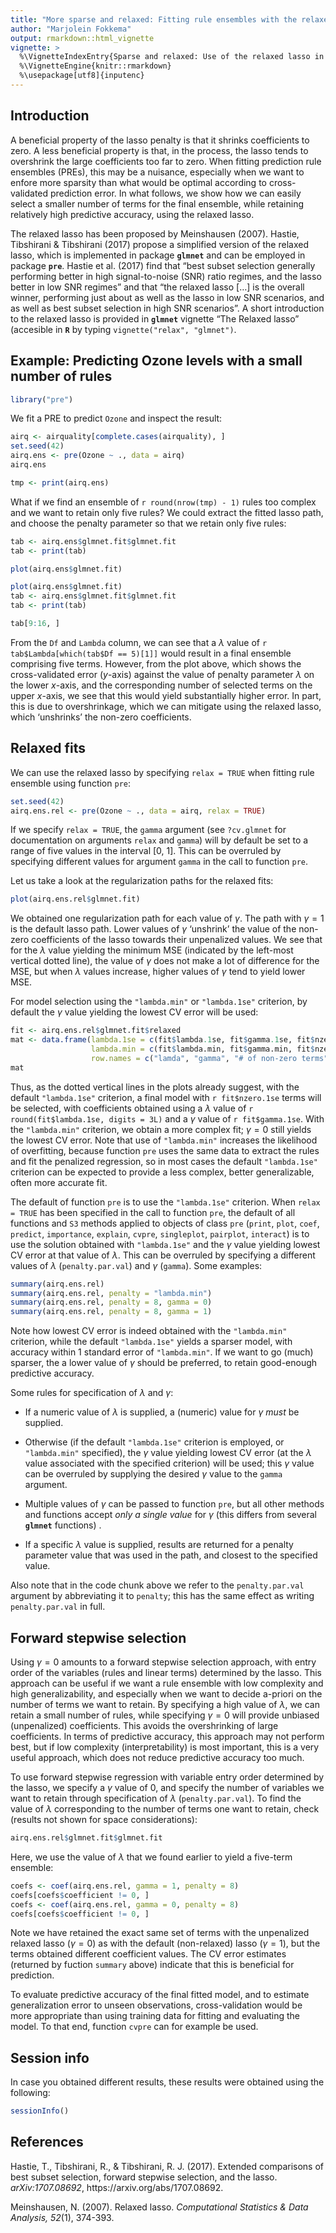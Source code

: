 ---
title: "More sparse and relaxed: Fitting rule ensembles with the relaxed lasso"
author: "Marjolein Fokkema"
output: rmarkdown::html_vignette
vignette: >
  %\VignetteIndexEntry{Sparse and relaxed: Use of the relaxed lasso in fitting rule ensembles}
  %\VignetteEngine{knitr::rmarkdown}
  %\usepackage[utf8]{inputenc}
---

## Introduction

A beneficial property of the lasso penalty is that it shrinks coefficients to zero. A less beneficial property is that, in the process, the lasso tends to overshrink the large coefficients too far to zero. When fitting prediction rule ensembles (PREs), this may be a nuisance, especially when we want to enfore more sparsity than what would be optimal according to cross-validated prediction error. In what follows, we show how we can easily select a smaller number of terms for the final ensemble, while retaining relatively high predictive accuracy, using the relaxed lasso. 

The relaxed lasso has been proposed by Meinshausen (2007). Hastie, Tibshirani & Tibshirani (2017) propose a simplified version of the relaxed lasso, which is implemented in package **`glmnet`** and can be employed in package **`pre`**. Hastie et al. (2017) find that "best subset selection generally performing better in high signal-to-noise (SNR) ratio regimes, and the lasso better in low SNR regimes" and that "the relaxed lasso [...] is the overall winner, performing just about as well as the lasso in low SNR scenarios, and as well as best subset selection in high SNR scenarios". A short introduction to the relaxed lasso is provided in **`glmnet`** vignette "The Relaxed lasso" (accesible in **`R`** by typing `vignette("relax", "glmnet")`. 

## Example: Predicting Ozone levels with a small number of rules

```{r}
library("pre")
```

We fit a PRE to predict `Ozone` and inspect the result:

```{r}
airq <- airquality[complete.cases(airquality), ]
set.seed(42)
airq.ens <- pre(Ozone ~ ., data = airq)
airq.ens
```

```{r,echo=FALSE, results = "hide"}
tmp <- print(airq.ens)
```

What if we find an ensemble of `r round(nrow(tmp) - 1)` rules too complex and we want to retain only five rules? We could extract the fitted lasso path, and choose the penalty parameter so that we retain only five rules:

```{r, results = "hide", echo=FALSE}
tab <- airq.ens$glmnet.fit$glmnet.fit
tab <- print(tab)
```

```{r, echo=FALSE, fig.width=5, fig.height=3.5}
plot(airq.ens$glmnet.fit)
```

```{r, eval=FALSE}
plot(airq.ens$glmnet.fit)
tab <- airq.ens$glmnet.fit$glmnet.fit
tab <- print(tab)
```

```{r}
tab[9:16, ]
```

From the `Df` and `Lambda` column, we can see that a $\lambda$ value of `r tab$Lambda[which(tab$Df == 5)[1]]` would result in a final ensemble comprising five terms. However, from the plot above, which shows the cross-validated error ($y$-axis) against the value of penalty parameter $\lambda$ on the lower $x$-axis, and the corresponding number of selected terms on the upper $x$-axis, we see that this would yield substantially higher error. In part, this is due to overshrinkage, which we can mitigate using the relaxed lasso, which 'unshrinks' the non-zero coefficients.


## Relaxed fits

We can use the relaxed lasso by specifying `relax = TRUE` when fitting rule ensemble using function `pre`: 

```{r}
set.seed(42)
airq.ens.rel <- pre(Ozone ~ ., data = airq, relax = TRUE)
```

If we specify `relax = TRUE`, the `gamma` argument (see `?cv.glmnet` for documentation on arguments `relax` and `gamma`) will by default be set to a range of five values in the interval [0, 1]. This can be overruled by specifying different values for argument `gamma` in the call to function `pre`. 

Let us take a look at the regularization paths for the relaxed fits:

```{r, fig.width=6, fig.height=3.5}
plot(airq.ens.rel$glmnet.fit)
```

We obtained one regularization path for each value of $\gamma$. The path with $\gamma = 1$ is the default lasso path. Lower values of $\gamma$ 'unshrink' the value of the non-zero coefficients of the lasso towards their unpenalized values. We see that for the $\lambda$ value yielding the minimum MSE (indicated by the left-most vertical dotted line), the value of $\gamma$ does not make a lot of difference for the MSE, but when $\lambda$ values increase, higher values of $\gamma$ tend to yield lower MSE. 

For model selection using the `"lambda.min"` or `"lambda.1se"` criterion, by default the $\gamma$ value yielding the lowest CV error will be used:

```{r}
fit <- airq.ens.rel$glmnet.fit$relaxed
mat <- data.frame(lambda.1se = c(fit$lambda.1se, fit$gamma.1se, fit$nzero.1se),
                  lambda.min = c(fit$lambda.min, fit$gamma.min, fit$nzero.min),
                  row.names = c("lamda", "gamma", "# of non-zero terms"))
mat
```

Thus, as the dotted vertical lines in the plots already suggest, with the default `"lambda.1se"` criterion, a final model with `r fit$nzero.1se` terms will be selected, with coefficients obtained using a $\lambda$ value of `r round(fit$lambda.1se, digits = 3L)` and a $\gamma$ value of `r fit$gamma.1se`. With the `"lambda.min"` criterion, we obtain a more complex fit; $\gamma = 0$ still yields the lowest CV error. Note that use of `"lambda.min"` increases the likelihood of overfitting, because function `pre` uses the same data to extract the rules and fit the penalized regression, so in most cases the default `"lambda.1se"` criterion can be expected to provide a less complex, better generalizable, often more accurate fit.  

The default of function `pre` is to use the `"lambda.1se"` criterion. When `relax = TRUE` has been specified in the call to function `pre`, the default of all functions and `S3` methods applied to objects of class `pre` (`print`, `plot`, `coef`, `predict`, `importance`, `explain`, `cvpre`, `singleplot`, `pairplot`, `interact`) is to use the solution obtained with `"lambda.1se"` and the $\gamma$ value yielding lowest CV error at that value of $\lambda$. This can be overruled by specifying a different values of $\lambda$ (`penalty.par.val`) and $\gamma$ (`gamma`). Some examples:

```{r}
summary(airq.ens.rel)
summary(airq.ens.rel, penalty = "lambda.min")
summary(airq.ens.rel, penalty = 8, gamma = 0)
summary(airq.ens.rel, penalty = 8, gamma = 1)
```

Note how lowest CV error is indeed obtained with the `"lambda.min"` criterion, while the default `"lambda.1se"` yields a sparser model, with accuracy within 1 standard error of `"lambda.min"`. If we want to go (much) sparser, the a lower value of $\gamma$ should be preferred, to retain good-enough predictive accuracy.

Some rules for specification of $\lambda$ and $\gamma$:

* If a numeric value of $\lambda$ is supplied, a (numeric) value for $\gamma$ *must* be supplied. 

* Otherwise (if the default `"lambda.1se"` criterion is employed, or `"lambda.min"` specified), the $\gamma$ value yielding lowest CV error (at the $\lambda$ value associated with the specified criterion) will be used; this $\gamma$ value can be overruled by supplying the desired $\gamma$ value to the `gamma` argument. 

* Multiple values of $\gamma$ can be passed to function `pre`, but all other methods and functions accept *only a single value* for $\gamma$ (this differs from several **`glmnet`** functions) .

* If a specific $\lambda$ value is supplied, results are returned for a penalty parameter value that was used in the path, and closest to the specified value. 

Also note that in the code chunk above we refer to the `penalty.par.val` argument by abbreviating it to `penalty`; this has the same effect as writing `penalty.par.val` in full. 




## Forward stepwise selection

Using $\gamma = 0$ amounts to a forward stepwise selection approach, with entry order of the variables (rules and linear terms) determined by the lasso. This approach can be useful if we want a rule ensemble with low complexity and high generalizability, and especially when we want to decide a-priori on the number of terms we want to retain. By specifying a high value of $\lambda$, we can retain a small number of rules, while specifying $\gamma = 0$ will provide unbiased (unpenalized) coefficients. This avoids the overshrinking of large coefficients. In terms of predictive accuracy, this approach may not perform best, but if low complexity (interpretability) is most important, this is a very useful approach, which does not reduce predictive accuracy too much.

To use forward stepwise regression with variable entry order determined by the lasso, we specify a $\gamma$ value of 0, and specify the number of variables we want to retain through specification of $\lambda$ (`penalty.par.val`). To find the value of $\lambda$ corresponding to the number of terms one want to retain, check (results not shown for space considerations):

```{r, eval=FALSE} 
airq.ens.rel$glmnet.fit$glmnet.fit
``` 

Here, we use the value of $\lambda$ that we found earlier to yield a five-term ensemble:  

```{r, fig.width=5, fig.height=3.5}
coefs <- coef(airq.ens.rel, gamma = 1, penalty = 8)
coefs[coefs$coefficient != 0, ]
coefs <- coef(airq.ens.rel, gamma = 0, penalty = 8)
coefs[coefs$coefficient != 0, ]
```

Note we have retained the exact same set of terms with the unpenalized relaxed lasso ($\gamma = 0$) as with the default (non-relaxed) lasso ($\gamma = 1$), but the terms obtained different coefficient values. The CV error estimates (returned by fuction `summary` above) indicate that this is beneficial for prediction. 

To evaluate predictive accuracy of the final fitted model, and to estimate generalization error to unseen observations, cross-validation would be more appropriate than using training data for fitting and evaluating the model. To that end, function `cvpre` can for example be used.



## Session info

In case you obtained different results, these results were obtained using the following:

```{r}
sessionInfo()
```


## References

Hastie, T., Tibshirani, R., & Tibshirani, R. J. (2017). Extended comparisons of best subset selection, forward stepwise selection, and the lasso. *arXiv:1707.08692*, https://arxiv.org/abs/1707.08692.

Meinshausen, N. (2007). Relaxed lasso. *Computational Statistics & Data Analysis, 52*(1), 374-393.
